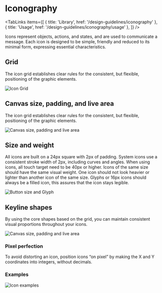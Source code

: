 
# Iconography

<TabLinks
  items={[
    { title: 'Library', href: '/design-guidelines/iconography' },
    { title: 'Usage', href: '/design-guidelines/iconography/usage' },
  ]}
/>

Icons represent objects, actions, and states, and are used to communicate a message. Each icon is designed to
be simple, friendly and reduced to its minimal form, expressing essential characteristics.

## Grid

The icon grid establishes clear rules for the consistent, but flexible, positioning of the graphic elements.

![Icon Grid](/static/image/icn-grid.png)

## Canvas size, padding, and live area

The icon grid establishes clear rules for the consistent, but flexible, positioning of the graphic elements.

![Canvas size, padding and live area](/static/image/icn-canvas.png)

## Size and weight

All icons are built on a 24px square with 2px of padding. System icons use a consistent stroke width of 2px,
including curves and angles. When using icons, all touch target need to be 40px or higher. Icons of the same
size should have the same visual weight. One icon should not look heavier or lighter than another icon of the
same size. Glyphs or 16px icons should always be a filled icon, this assures that the icon stays legible.

![Button size and Glyph](/static/image/icn-size.png)

## Keyline shapes

By using the core shapes based on the grid, you can maintain consistent visual proportions throughout your
icons.

![Canvas size, padding and live area](/static/image/icn-keyline.png)

### Pixel perfection

To avoid distorting an icon, position icons “on pixel” by making the X and Y coordinates into integers,
without decimals.

### Examples

![Icon examples](/static/image/icn-pixel.png)
